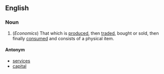 ==English==
===Noun===
#(''Economics'') That which is [[produce]]d, then [[trade]]d, bought or sold, then finally [[consume]]d and consists of a physical item.

====Antonym====
*[[services]]
*[[capital]]